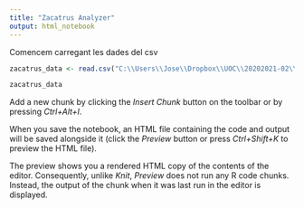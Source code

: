 ---
title: "Zacatrus Analyzer"
output: html_notebook
---

Comencem carregant les dades del csv 

```{r}
zacatrus_data <- read.csv("C:\\Users\\Jose\\Dropbox\\UOC\\20202021-02\\TCVD\\Pr2\\games_wih_rating.csv", sep=';', header=TRUE)

zacatrus_data
```

Add a new chunk by clicking the *Insert Chunk* button on the toolbar or by pressing *Ctrl+Alt+I*.

When you save the notebook, an HTML file containing the code and output will be saved alongside it (click the *Preview* button or press *Ctrl+Shift+K* to preview the HTML file).

The preview shows you a rendered HTML copy of the contents of the editor. Consequently, unlike *Knit*, *Preview* does not run any R code chunks. Instead, the output of the chunk when it was last run in the editor is displayed.
